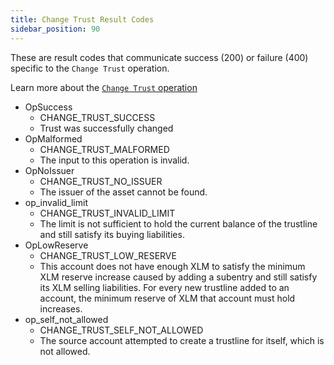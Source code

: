```yaml
---
title: Change Trust Result Codes
sidebar_position: 90
---
```



These are result codes that communicate success (200) or failure (400) specific to the `Change Trust` operation.

Learn more about the [`Change Trust` operation](../../../../../../learn/fundamentals/transactions/list-of-operations.mdx#change-trust)

<AttributeTable>

- OpSuccess
  - CHANGE_TRUST_SUCCESS
  - Trust was successfully changed
- OpMalformed
  - CHANGE_TRUST_MALFORMED
  - The input to this operation is invalid.
- OpNoIssuer
  - CHANGE_TRUST_NO_ISSUER
  - The issuer of the asset cannot be found.
- op_invalid_limit
  - CHANGE_TRUST_INVALID_LIMIT
  - The limit is not sufficient to hold the current balance of the trustline and still satisfy its buying liabilities.
- OpLowReserve
  - CHANGE_TRUST_LOW_RESERVE
  - This account does not have enough XLM to satisfy the minimum XLM reserve increase caused by adding a subentry and still satisfy its XLM selling liabilities. For every new trustline added to an account, the minimum reserve of XLM that account must hold increases.
- op_self_not_allowed
  - CHANGE_TRUST_SELF_NOT_ALLOWED
  - The source account attempted to create a trustline for itself, which is not allowed.

</AttributeTable>
